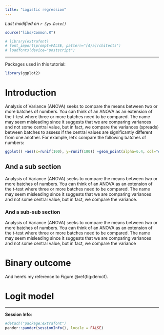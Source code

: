 ```yaml
---
title: "Logistic regression"
---
```


*Last modified on `r Sys.Date()`*


```r
source("libs/Common.R")
```

```r
# library(extrafont)
# font_import(prompt=FALSE, pattern="[A/a]rchitects")
# loadfonts(device="postscript")

```

-----

Packages used in this tutorial:

```r
library(ggplot2)

```


# Introduction

Analysis of Variance (ANOVA) seeks to compare the means between two or more batches of numbers. You can think of an ANOVA as an extension of the t-test where three or more batches need to be compared. The name may seem misleading since it suggests that we are comparing variances and not some central value, but in fact, we compare the variances (spreads) between batches to assess if the central values are significantly different from one another. For example, let's compare the following batches of numbers:


```r
ggplot() +aes(x=runif(100), y=runif(100)) +geom_point(alpha=0.4, col="#FF7F00")
```

## And a sub section

Analysis of Variance (ANOVA) seeks to compare the means between two or more batches of numbers. You can think of an ANOVA as an extension of the t-test where three or more batches need to be compared. The name may seem misleading since it suggests that we are comparing variances and not some central value, but in fact, we compare the variance.

### And a sub-sub section

Analysis of Variance (ANOVA) seeks to compare the means between two or more batches of numbers. You can think of an ANOVA as an extension of the t-test where three or more batches need to be compared. The name may seem misleading since it suggests that we are comparing variances and not some central value, but in fact, we compare the variance

# Binary outcome

And here's my reference to Figure \@ref(fig:demo1).

# Logit model

-----

**Session Info**:

```r
#detach("package:extrafont")
pander::pander(sessionInfo(), locale = FALSE)
```


